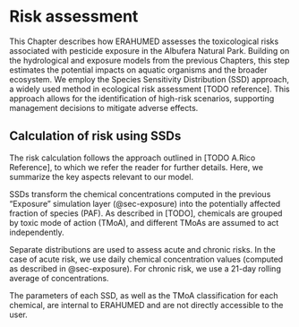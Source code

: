 # Risk assessment {#sec-risk}

This Chapter describes how ERAHUMED assesses the toxicological risks associated 
with pesticide exposure in the Albufera Natural Park. Building on the 
hydrological and exposure models from the previous Chapters, this step estimates 
the potential impacts on aquatic organisms and the broader ecosystem. 
We employ the Species Sensitivity Distribution (SSD) approach, a widely used 
method in ecological risk assessment [TODO reference]. This approach allows for 
the identification of high-risk scenarios, supporting management decisions to 
mitigate adverse effects.

## Calculation of risk using SSDs

The risk calculation follows the approach outlined in [TODO A.Rico Reference], 
to which we refer the reader for further details. Here, we summarize the key 
aspects relevant to our model.

SSDs transform the chemical concentrations computed in the previous "Exposure" 
simulation layer (@sec-exposure) into the potentially affected fraction of 
species (PAF). As described in [TODO], chemicals are grouped by toxic mode of 
action (TMoA), and different TMoAs are assumed to act independently.

Separate distributions are used to assess acute and chronic risks. In the case 
of acute risk, we use daily chemical concentration values (computed as described 
in @sec-exposure). For chronic risk, we use a 21-day rolling average of 
concentrations.

The parameters of each SSD, as well as the TMoA classification for each 
chemical, are internal to ERAHUMED and are not directly accessible to the user.
